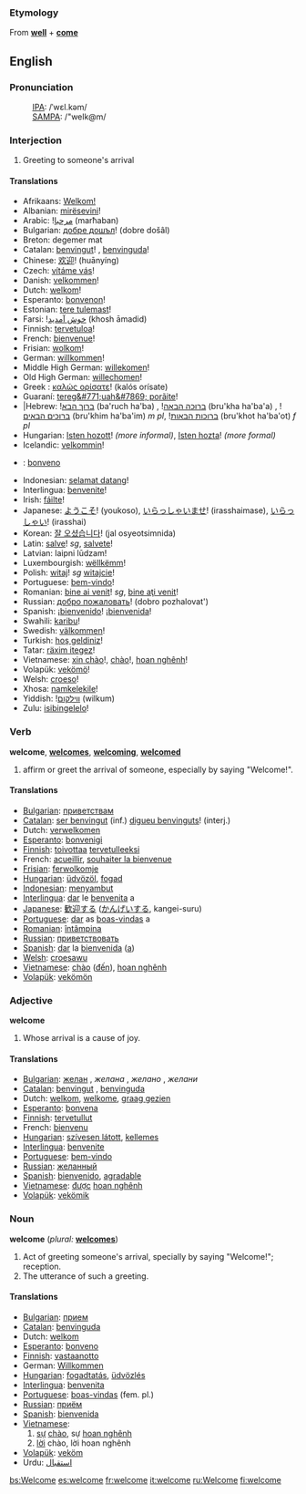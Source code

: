 ===Etymology===
From '''[[well]]''' + '''[[come]]'''

==English==

===Pronunciation===
:[[International Phonetic Alphabet|IPA]]: /ˈwɛl.kəm/
:[[SAMPA]]: /"welk@m/

===Interjection===
# Greeting to someone's arrival

====Translations====
{{top}}
*Afrikaans: [[Welkom!]]
*Albanian: [[mirësevini]]!
*Arabic: ![[مرحبا]] (marħaban)
*Bulgarian: [[добре дошъл]]! (dobre došâl)
*Breton: degemer mat
*Catalan: [[benvingut]]! {{m}}, [[benvinguda]]! {{f}}
*Chinese: [[欢迎]]! (huānyíng)
*Czech: [[vítáme vás]]!
*Danish: [[velkommen]]!
*Dutch: [[welkom]]!
*Esperanto: [[bonvenon]]!
*Estonian: [[tere tulemast]]!
*Farsi: ![[خوش آمديد]] (khosh āmadid)
*Finnish: [[tervetuloa]]!
*French: [[bienvenue]]!
*Frisian: [[wolkom]]!
*German: [[willkommen]]!
*Middle High German: [[willekomen]]!
*Old High German: [[willechomen]]!
*Greek<!-- Please note that this makes sense, so that Greek (Modern) and Greek (Ancient) are both listed under 'G' -->: [[καλώς ορίσατε]]! (kalós orísate)
*Guaraní: [[tereg&#771;uah&#7869; porãite]]!
*|Hebrew: ![[ברוך הבא]] (ba'ruch ha'ba) {{m}}, ![[ברוכה הבאה]] (bru'kha ha'ba'a) {{f}}, ![[ברוכים הבאים]] (bru'khim ha'ba'im) ''m pl'', ![[ברוכות הבאות]] (bru'khot ha'ba'ot) ''f pl''
*Hungarian: [[Isten hozott]]! ''(more informal)'', [[Isten hozta]]! ''(more formal)''
*Icelandic: [[velkommin]]!
{{mid}}
* {{io}}: [[bonveno]]
*Indonesian: [[selamat datang]]!
*Interlingua: [[benvenite]]!
*Irish: [[fáilte]]!
*Japanese: [[ようこそ]]! (youkoso), [[いらっしゃいませ]]! (irasshaimase), [[いらっしゃい]]! (irasshai)
*Korean: [[잘 오셨습니다]]! (jal osyeotsimnida)
*Latin: [[salve]]! ''sg'', [[salvete]]! {{p}}
*Latvian: laipni lūdzam! {{p}}
*Luxembourgish: [[wëllkëmm]]!
*Polish: [[witaj]]! ''sg'' [[witajcie]]! {{p}}
*Portuguese: [[bem-vindo]]!
*Romanian: [[bine ai venit]]! ''sg'', [[bine aţi venit]]! {{p}}
*Russian: [[добро пожаловать]]! (dobro pozhalovat')
*Spanish: ¡[[bienvenido]]! {{m}}  ¡[[bienvenida]]! {{f}} 
*Swahili: [[karibu]]!
*Swedish: [[välkommen]]!
*Turkish: [[hoş geldiniz]]!
*Tatar: [[räxim itegez]]!
*Vietnamese: [[xin chào]]!, [[chào]]!, [[hoan nghênh]]!
*Volapük: [[vekömö]]!
*Welsh: [[croeso]]!
*Xhosa: [[namkelekile]]!
*Yiddish: ![[װילקום]] (wilkum)
*Zulu: [[isibingelelo]]!
{{bottom}}

===Verb===
'''welcome''', '''[[welcomes]]''', '''[[welcoming]]''', '''[[welcomed]]'''

# affirm or greet the arrival of someone, especially by saying "Welcome!".

====Translations====
*[[Bulgarian]]: [[приветствам]]
*[[Catalan]]: [[ser benvingut]] (inf.) [[digueu benvinguts]]! (interj.)
*Dutch: [[verwelkomen]]
*[[Esperanto]]: [[bonvenigi]]
*[[Finnish]]: [[toivottaa]] [[tervetullut|tervetulleeksi]]
*French: [[acueillir]], [[souhaiter la bienvenue]]
*[[Frisian]]: [[ferwolkomje]]
*[[Hungarian]]: [[üdvözöl]], [[fogad]]
*[[Indonesian]]: [[sambut|menyambut]]
*[[Interlingua]]: [[dar]] le [[benvenita]] a
*[[Japanese]]: [[歓迎]]する ([[かんげい]]する, kangei-suru)
*[[Portuguese]]: [[dar]] as [[boas-vindas]] a
*[[Romanian]]: [[întâmpina]]
*[[Russian]]: [[приветствовать]]
*[[Spanish]]: [[dar#Spanish|dar]] la [[bienvenida]] ([[a#Spanish|a]])
*[[Welsh]]: [[croesawu]]
*[[Vietnamese]]: [[chào]] ([[đến]]), [[hoan nghênh]]
*[[Volapük]]: [[vekömön]]

===Adjective===
'''welcome'''

# Whose arrival is a cause of joy.

====Translations====
*[[Bulgarian]]: [[желан]] {{m}}, ''желана'' {{f}}, ''желано'' {{n}}, ''желани'' {{p}}
*[[Catalan]]: [[benvingut]] {{m}}, [[benvinguda]] {{f}}
*Dutch: [[welkom]], [[welkome]], [[graag gezien]]
*[[Esperanto]]: [[bonvena]]
*[[Finnish]]: [[tervetullut]]
*French: [[bienvenu]]
*[[Hungarian]]: [[szívesen látott]], [[kellemes]]
*[[Interlingua]]: [[benvenite]]
*[[Portuguese]]: [[bem-vindo]]
*[[Russian]]: [[желанный]]
*[[Spanish]]: [[bienvenido]], [[agradable]]
*[[Vietnamese]]: [[được]] [[hoan nghênh]]
*[[Volapük]]: [[vekömik]]

===Noun===
'''welcome'''  (''plural:'' '''[[welcomes]]''')
#Act of greeting someone's arrival, specially by saying "Welcome!"; reception.
#The utterance of such a greeting.

====Translations====
*[[Bulgarian]]: [[прием]] {{m}}
*[[Catalan]]: [[benvinguda]] {{f}}
*Dutch: [[welkom]] {{n}}
*[[Esperanto]]: [[bonveno]]
*[[Finnish]]: [[vastaanotto]]
*German: [[Willkommen]]{{n}}
*[[Hungarian]]: [[fogadtatás]], [[üdvözlés]]
*[[Interlingua]]: [[benvenita]]
*[[Portuguese]]: [[boas-vindas]] (fem. pl.)
*[[Russian]]: [[приём]]
*[[Spanish]]: [[bienvenida]] {{f}}
*[[Vietnamese]]:
*#[[sự]] [[chào]], sự [[hoan nghênh]]
*#[[lời]] chào, lời hoan nghênh
*[[Volapük]]: [[veköm]]
*Urdu: [[استقبال]]
[[bs:Welcome]]
[[es:welcome]]
[[fr:welcome]]
[[it:welcome]]
[[ru:Welcome]]
[[fi:welcome]]